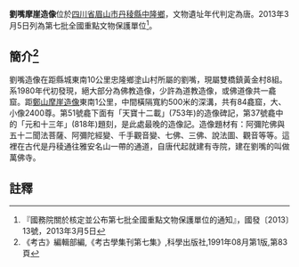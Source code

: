 {{msg:四川省文物保護單位
|名稱 = 鄭山、劉嘴摩崖造像
|編號 = 7-1580-4-083
|圖片 = 
|級別 = 107
|分類 = 
|時代 = [[唐代|唐代]]
|地点 = [[四川省|四川省]][[丹稜縣|丹稜縣]]
|坐標 =
|登錄 = 2013年3月5日
}}
'''劉嘴摩崖造像'''位於[[四川省|四川省]][[眉山市|眉山市]][[丹稜縣|丹稜縣]][[中隆鄉|中隆鄉]]，文物遺址年代判定為唐。2013年3月5日列為第七批全國重點文物保護單位<ref>『國務院關於核定並公布第七批全國重點文物保護單位的通知』，國發〔2013〕13號，2013年3月5日</ref>。
== 簡介<ref>《考古》編輯部編,《考古學集刊第七集》,科學出版社,1991年08月第1版,第83頁</ref> ==
劉嘴造像在距縣城東南10公里忠隆鄉塗山村所屬的劉嘴，現屬雙橋鎮黃金村8組。系1980年代初發現，絕大部分為佛教造像，少許為道教造像，或佛道像共一龕窟。距[[鄭山摩崖造像|鄭山摩崖造像]]東南1公里，中間橫隔寬約500米的深溝，共有84龕窟，大、小像2400尊。第51號龕下面有「天寶十二載」(753年)的造像碑記，第37號龕中的「元和十三年」(818年)題刻，是此處最晚的造像記。造像題材有：阿彌陀佛與五十二聞法菩薩、阿彌陀經變、千手觀音變、七佛、三佛、說法圖、觀音等等。這裡在古代是丹稜通往雅安名山一帶的通道，自唐代起就建有寺院，建在劉嘴的叫做萬佛寺。
==註釋==
{{reflist}}
{{文物保護單位小作品}}
{{四川全國重點文物保護單位}}